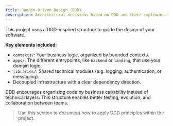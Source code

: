 ```yaml
---
title: Domain-Driven Design (DDD)
description: Architectural decisions based on DDD and their implementation in the template.
---
```


This project uses a DDD-inspired structure to guide the design of your software.

**Key elements included:**

- `contexts/`: Your business logic, organized by bounded contexts.
- `apps/`: The different entrypoints, like `backend` or `landing`, that use your domain logic.
- `libraries/`: Shared technical modules (e.g. logging, authentication, or messaging).
- Decoupled infrastructure with a clear dependency direction.

DDD encourages organizing code by business capability instead of technical layers. This structure enables better testing, evolution, and collaboration between teams.

> Use this section to document how to apply DDD principles within the project.
